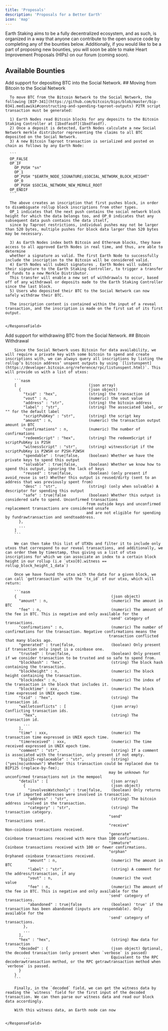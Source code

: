 ```yaml
---
title: 'Proposals'
description: 'Proposals for a Better Earth'
icon: 'map'
---
```


Earth Staking aims to be a fully decentralized ecosystem, and as such, is organized in a way that anyone can contribute to the open source code by completing any of the bounties below.
Additionally, if you would like to be a part of proposing new bounties, you will soon be able to make Heart Improvement Proposals (HIPs) on our forum (coming soon).

## Available Bounties

<ResponseField name="Social Network" type="BTC" required>
  Add support for depositing BTC into the Social Network.
  <Expandable title="Bounty">
    <ResponseField name="Social Network" type="contract">
    ## Moving from Bitcoin to the Social Network

      To move BTC from the Bitcoin Network to the Social Network, the following [BIP-341](https://github.com/bitcoin/bips/blob/master/bip-0341.mediawiki#constructing-and-spending-taproot-outputs) P2TR script transaction must be generated:

      1) Earth Nodes read Bitcoin blocks for any deposits to the Bitcoin Staking Controller at [1bxdfasdf](1bxdfasdf).
      2) Once a deposit is detected, Earth Nodes calculate a new Social Network merkle distributor representing the claims to all BTC deposited on the Social Network.
      3) A new Bitcoin Taproot transaction is serialized and posted on chain as follows by any Earth Node:

      ```
      OP_FALSE
      OP_IF
        OP_PUSH "sn"
        OP_1
        OP_PUSH "$EARTH_NODE_SIGNATURE;$SOCIAL_NETWORK_BLOCK_HEIGHT"
        OP_0
        OP_PUSH $SOCIAL_NETWORK_NEW_MERKLE_ROOT
      OP_ENDIF
      ```

      The above creates an inscription that first pushes block, in order to disambiguate rollup block inscriptions from other types. 
      OP_1 indicates that the next push contains the social network block height for which the data belongs too, and OP_0 indicates that any subsequent data push contains the data itself, 
      since by Taproot restrictions, individual pushes may not be larger than 520 bytes, multiple pushes for block data larger than 520 bytes may be necessary.

      3) As Earth Nodes index both Bitcoin and Ethereum blocks, they have access to all approved Earth Nodes in real time, and thus, are able to determine
      whether a signature as valid. The first Earth Node to successfully include the inscription to the Bitcoin will be considered valid.
      4) Earth Nodes will submit signatures , Earth Nodes will submit their signature to the Earth Staking Controller, to trigger a transfer of funds to a new Merkle Distributor.
      This transfer will enable a new set of withdrawals to occur, based off of any withdrawal or deposits made to the Earth Staking Controller since the last block.
      5) Users who deposited their BTC to the Social Network can now safely withdraw their BTC.

      The inscription content is contained within the input of a reveal transaction, and the inscription is made on the first sat of its first output.


    </ResponseField>

  </Expandable>
</ResponseField>

<ResponseField name="Social Network" type="BTC" required>
  Add support for withdrawing BTC from the Social Network.
  <Expandable title="Bounty">
    <ResponseField name="Social Network" type="contract">
      ## Bitcoin Withdrawal

        Since the Social Network uses Bitcoin for data availability, we will require a private key with some bitcoin to spend and create inscriptions with, we can always query all inscriptions by listing the rollup’s bitcoin address’ unspent outputs by using `[listunspent](https://developer.bitcoin.org/reference/rpc/listunspent.html)`. This will provide us with a list of utxos:

        ```nasm
        [                                (json array)
          {                              (json object)
            "txid" : "hex",              (string) the transaction id
            "vout" : n,                  (numeric) the vout value
            "address" : "str",           (string) the bitcoin address
            "label" : "str",             (string) The associated label, or "" for the default label
            "scriptPubKey" : "str",      (string) the script key
            "amount" : n,                (numeric) the transaction output amount in BTC
            "confirmations" : n,         (numeric) The number of confirmations
            "redeemScript" : "hex",      (string) The redeemScript if scriptPubKey is P2SH
            "witnessScript" : "str",     (string) witnessScript if the scriptPubKey is P2WSH or P2SH-P2WSH
            "spendable" : true|false,    (boolean) Whether we have the private keys to spend this output
            "solvable" : true|false,     (boolean) Whether we know how to spend this output, ignoring the lack of keys
            "reused" : true|false,       (boolean) (only present if avoid_reuse is set) Whether this output is reused/dirty (sent to an address that was previously spent from)
            "desc" : "str",              (string) (only when solvable) A descriptor for spending this output
            "safe" : true|false          (boolean) Whether this output is considered safe to spend. Unconfirmed transactions
                                        from outside keys and unconfirmed replacement transactions are considered unsafe
                                        and are not eligible for spending by fundrawtransaction and sendtoaddress.
          },
          ...
        ]
        ```

        We can then take this list of UTXOs and filter it to include only utxos that correspond to our reveal transactions, and additionally, we can order them by timestamp, thus giving us a list of utxo inscriptions for which we can associate an index to a certain block height in our rollup (i.e `utxo[0].witness == rollup_block_height_1_data`)

        Once we have found the utxo with the data for a given block, we can call `gettransaction` with the `tx_id` of our utxo, which will return:

        ```nasm
        {                                          (json object)
          "amount" : n,                            (numeric) The amount in BTC
          "fee" : n,                               (numeric) The amount of the fee in BTC. This is negative and only available for the
                                                  'send' category of transactions.
          "confirmations" : n,                     (numeric) The number of confirmations for the transaction. Negative confirmations means the
                                                  transaction conflicted that many blocks ago.
          "generated" : true|false,                (boolean) Only present if transaction only input is a coinbase one.
          "trusted" : true|false,                  (boolean) Only present if we consider transaction to be trusted and so safe to spend from.
          "blockhash" : "hex",                     (string) The block hash containing the transaction.
          "blockheight" : n,                       (numeric) The block height containing the transaction.
          "blockindex" : n,                        (numeric) The index of the transaction in the block that includes it.
          "blocktime" : xxx,                       (numeric) The block time expressed in UNIX epoch time.
          "txid" : "hex",                          (string) The transaction id.
          "walletconflicts" : [                    (json array) Conflicting transaction ids.
            "hex",                                 (string) The transaction id.
            ...
          ],
          "time" : xxx,                            (numeric) The transaction time expressed in UNIX epoch time.
          "timereceived" : xxx,                    (numeric) The time received expressed in UNIX epoch time.
          "comment" : "str",                       (string) If a comment is associated with the transaction, only present if not empty.
          "bip125-replaceable" : "str",            (string) ("yes|no|unknown") Whether this transaction could be replaced due to BIP125 (replace-by-fee);
                                                  may be unknown for unconfirmed transactions not in the mempool
          "details" : [                            (json array)
            {                                      (json object)
              "involvesWatchonly" : true|false,    (boolean) Only returns true if imported addresses were involved in transaction.
              "address" : "str",                   (string) The bitcoin address involved in the transaction.
              "category" : "str",                  (string) The transaction category.
                                                  "send"                  Transactions sent.
                                                  "receive"               Non-coinbase transactions received.
                                                  "generate"              Coinbase transactions received with more than 100 confirmations.
                                                  "immature"              Coinbase transactions received with 100 or fewer confirmations.
                                                  "orphan"                Orphaned coinbase transactions received.
              "amount" : n,                        (numeric) The amount in BTC
              "label" : "str",                     (string) A comment for the address/transaction, if any
              "vout" : n,                          (numeric) the vout value
              "fee" : n,                           (numeric) The amount of the fee in BTC. This is negative and only available for the
                                                  'send' category of transactions.
              "abandoned" : true|false             (boolean) 'true' if the transaction has been abandoned (inputs are respendable). Only available for the
                                                  'send' category of transactions.
            },
            ...
          ],
          "hex" : "hex",                           (string) Raw data for transaction
          "decoded" : {                            (json object) Optional, the decoded transaction (only present when `verbose` is passed)
            ...                                    Equivalent to the RPC decoderawtransaction method, or the RPC getrawtransaction method when `verbose` is passed.
          }
        }
        ```

        Finally, in the `decoded` field, we can get the witness data by reading the `witness` field for the first input of the decoded transaction. We can then parse our witness data and read our block data accordingly.

        With this witness data, an Earth node can now 


    </ResponseField>

  </Expandable>
</ResponseField>